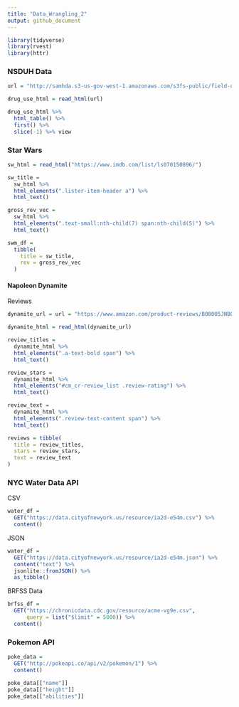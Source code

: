 ```yaml
---
title: "Data_Wrangling_2"
output: github_document
---
```



```r
library(tidyverse)
library(rvest)
library(httr)
```

### NSDUH Data

```r
url = "http://samhda.s3-us-gov-west-1.amazonaws.com/s3fs-public/field-uploads/2k15StateFiles/NSDUHsaeShortTermCHG2015.htm"

drug_use_html = read_html(url)

```

```r
drug_use_html %>%
  html_table() %>%
  first() %>%
  slice(-1) %>% view
```


### Star Wars

```r
sw_html = read_html("https://www.imdb.com/list/ls070150896/")

sw_title = 
  sw_html %>%
  html_elements(".lister-item-header a") %>%
  html_text()

gross_rev_vec = 
  sw_html %>%
  html_elements(".text-small:nth-child(7) span:nth-child(5)") %>%
  html_text()

swm_df =
  tibble(
    title = sw_title,
    rev = gross_rev_vec
  )
```


#### Napoleon Dynamite

Reviews

```r
dynamite_url = url = "https://www.amazon.com/product-reviews/B00005JNBQ/ref=cm_cr_arp_d_viewopt_rvwer?ie=UTF8&reviewerType=avp_only_reviews&sortBy=recent&pageNumber=1"

dynamite_html = read_html(dynamite_url)

review_titles = 
  dynamite_html %>%
  html_elements(".a-text-bold span") %>%
  html_text()

review_stars = 
  dynamite_html %>%
  html_elements("#cm_cr-review_list .review-rating") %>%
  html_text()

review_text = 
  dynamite_html %>%
  html_elements(".review-text-content span") %>%
  html_text()

reviews = tibble(
  title = review_titles,
  stars = review_stars,
  text = review_text
)
```

### NYC Water Data API

CSV

```r
water_df =
  GET("https://data.cityofnewyork.us/resource/ia2d-e54m.csv") %>%
  content()
```

JSON

```r
water_df =
  GET("https://data.cityofnewyork.us/resource/ia2d-e54m.json") %>%
  content("text") %>%
  jsonlite::fromJSON() %>%
  as_tibble()
```

BRFSS Data

```r
brfss_df = 
  GET("https://chronicdata.cdc.gov/resource/acme-vg9e.csv",
      query = list("$limit" = 5000)) %>%
  content()
```

### Pokemon API

```r
poke_data = 
  GET("http://pokeapi.co/api/v2/pokemon/1") %>%
  content()

poke_data[["name"]]
poke_data[["height"]]
poke_data[["abilities"]]
```


